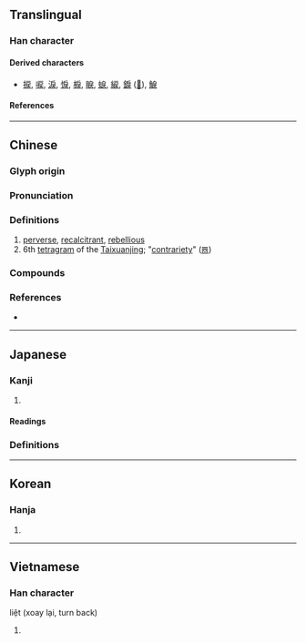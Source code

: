 {{also|戻}}
{{character info}}
==Translingual==

===Han character===
{{Han char|rn=63|rad=戶|as=04|sn=8|four=30234|canj=HSIK,ISIK|ids=⿸戶犬 <small>(HTKJV)</small>, ⿸户犬<small>(G)</small>}}

====Derived characters====
* [[捩]], [[唳]], [[淚]], [[悷]], [[棙]], [[睙]], [[蜧]], [[綟]], [[錑]] ([[𫄫]]), [[𩸭]]

====References====
{{Han ref|kx=0415.110|dkj=11712|dj=0759.150|hdz=32258.060|uh=623E}}

----

==Chinese==
{{zh-forms}}

===Glyph origin===
{{Han etym}}

===Pronunciation===
{{zh-pron
|m=lì
|m-s=
|c=leoi6,lai6,lit6
|c-t=
|g=
|h=pfs=
|j=
|mb=
|md=
|mn=
|mn-t=
|w=
|x=
|mc=y
|oc=y
|cat=a,n
}}

===Definitions===
{{zh-hanzi}}

# [[perverse]], [[recalcitrant]], [[rebellious]]
# 6th [[tetragram]] of the [[Taixuanjing]]; "[[contrariety]]" ([[𝌋]])

===Compounds===
{{zh-der|乖戾|佛戾|剌戾|剛戾|剛戾自用|反戾天常|咎戾|寥戾|忿戾|悍戾|愎戾|戾天|戾止|戾氣|攫戾執猛|暴戾|暴戾之氣|暴戾恣睢|災戾|狠戾|狼戾|猛戾|獲戾|粒米狼戾|罪戾|詭戾|貪戾|颯戾|飂戾|饕戾|鳶飛戾天}}

===References===
* {{R:yue:Hanzi}}

----

==Japanese==
{{ja-kanji forms|戻|戾}}

===Kanji===
{{ja-kanji|grade=|rs=戶04|shin=戻}}

# {{ja-kyujitai spelling of|戻}}

====Readings====
{{ja-readings
|goon=らい
|kanon=れい
|kun=もど-る, もど-す, もと-る
}}

===Definitions===
{{ja-kanjitab|yomi=kanon|れい}}
{{ja-gv|戻}}

----

==Korean==

===Hanja===
{{ko-hanja|hangeul=[[려]]>[[여]], [[렬]]>[[열]]|eumhun=|rv=ryeo>yeo, ryeol>yeol|mr=ryŏ>yŏ, ryŏl>yŏl|y=lye>ye, lyel>yel}}

# {{rfdef|ko|sort=戶04}}

----

==Vietnamese==

===Han character===
{{vi-hantu|rs=戶04|lệ}}

liệt (xoay lại, turn back)

# {{rfdef|vi|sort=戶04}}